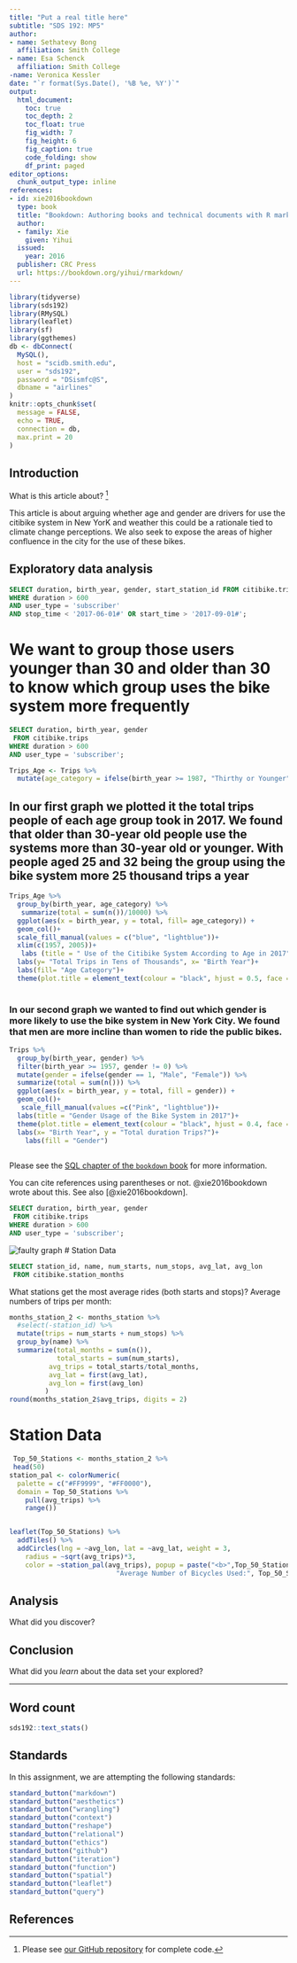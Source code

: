```yaml
---
title: "Put a real title here"
subtitle: "SDS 192: MP5"
author: 
- name: Sethatevy Bong
  affiliation: Smith College
- name: Esa Schenck
  affiliation: Smith College
-name: Veronica Kessler  
date: "`r format(Sys.Date(), '%B %e, %Y')`"
output: 
  html_document:
    toc: true
    toc_depth: 2
    toc_float: true
    fig_width: 7
    fig_height: 6
    fig_caption: true
    code_folding: show
    df_print: paged
editor_options: 
  chunk_output_type: inline
references:
- id: xie2016bookdown
  type: book
  title: "Bookdown: Authoring books and technical documents with R markdown"
  author: 
  - family: Xie
    given: Yihui
  issued:
    year: 2016
  publisher: CRC Press
  url: https://bookdown.org/yihui/rmarkdown/
---
```



```r
library(tidyverse)
library(sds192)
library(RMySQL)
library(leaflet)
library(sf)
library(ggthemes)
db <- dbConnect(
  MySQL(), 
  host = "scidb.smith.edu", 
  user = "sds192", 
  password = "DSismfc@S", 
  dbname = "airlines"
)
knitr::opts_chunk$set(
  message = FALSE,
  echo = TRUE, 
  connection = db, 
  max.print = 20
)
```


## Introduction

What is this article about? [^github]

This article is about arguing whether age and gender are drivers for use the citibike system in New YorK and weather this could be a rationale tied to climate change perceptions. We also seek to expose the areas of higher confluence in the city for the use of these bikes.


[^github]: Please see [our GitHub repository](https://github.com/sds192-s20/mp3-group-*) for complete code. 

## Exploratory data analysis

```sql
SELECT duration, birth_year, gender, start_station_id FROM citibike.trips
WHERE duration > 600
AND user_type = 'subscriber'
AND stop_time < '2017-06-01#' OR start_time > '2017-09-01#';
```


# We want to group those users younger than 30 and older than 30 to know which group uses the bike system more frequently

```sql
SELECT duration, birth_year, gender
 FROM citibike.trips
WHERE duration > 600
AND user_type = 'subscriber';

```

```r
Trips_Age <- Trips %>% 
  mutate(age_category = ifelse(birth_year >= 1987, "Thirthy or Younger", "Older Than Thirty"))
```


## In our first graph we plotted it the total trips people of each age group took in 2017. We found that  older than 30-year old people use the systems more than 30-year old or younger. With people aged 25 and 32 being the group using the bike system more 25 thousand trips a year

```r
Trips_Age %>% 
  group_by(birth_year, age_category) %>% 
   summarize(total = sum(n())/10000) %>%
  ggplot(aes(x = birth_year, y = total, fill= age_category)) + 
  geom_col()+
  scale_fill_manual(values = c("blue", "lightblue"))+
  xlim(c(1957, 2005))+
   labs (title = " Use of the Citibike System According to Age in 2017")+
  labs(y= "Total Trips in Tens of Thousands", x= "Birth Year")+
  labs(fill= "Age Category")+
  theme(plot.title = element_text(colour = "black", hjust = 0.5, face = "bold"))
 
```


### In our second graph we wanted to find out which gender is more likely to use the bike system in New York City. We found that men are more incline than women to ride the public bikes.

```r
Trips %>% 
  group_by(birth_year, gender) %>% 
  filter(birth_year >= 1957, gender != 0) %>%
  mutate(gender = ifelse(gender == 1, "Male", "Female")) %>% 
  summarize(total = sum(n())) %>%
  ggplot(aes(x = birth_year, y = total, fill = gender)) + 
  geom_col()+
   scale_fill_manual(values =c("Pink", "lightblue"))+
  labs(title = "Gender Usage of the Bike System in 2017")+
  theme(plot.title = element_text(colour = "black", hjust = 0.4, face = "bold"))+
  labs(x= "Birth Year", y = "Total duration Trips?")+
    labs(fill = "Gender")
  
```

Please see the [SQL chapter of the `bookdown` book](
https://rmarkdown.rstudio.com/authoring_knitr_engines.html%23sql#sql) for more information. 

You can cite references using parentheses or not. @xie2016bookdown wrote about this. See also [@xie2016bookdown].




```sql
SELECT duration, birth_year, gender
 FROM citibike.trips
WHERE duration > 600
AND user_type = 'subscriber';

```

![faulty graph](Screen Shot 2020-12-12 at 01.23.02.png)
# Station Data

```sql
SELECT station_id, name, num_starts, num_stops, avg_lat, avg_lon
 FROM citibike.station_months 
```

What stations get the most average rides (both starts and stops)?
Average numbers of trips per month:

```r
months_station_2 <- months_station %>% 
  #select(-station_id) %>% 
  mutate(trips = num_starts + num_stops) %>% 
  group_by(name) %>% 
  summarize(total_months = sum(n()),
            total_starts = sum(num_starts), 
          avg_trips = total_starts/total_months,
          avg_lat = first(avg_lat),
          avg_lon = first(avg_lon)
         ) 
round(months_station_2$avg_trips, digits = 2)
```



# Station Data


```r
 Top_50_Stations <- months_station_2 %>%
 head(50) 
station_pal <- colorNumeric(
  palette = c("#FF9999", "#FF0000"), 
  domain = Top_50_Stations %>%
    pull(avg_trips) %>%
    range())


leaflet(Top_50_Stations) %>% 
  addTiles() %>%
  addCircles(lng = ~avg_lon, lat = ~avg_lat, weight = 3,
    radius = ~sqrt(avg_trips)*3,
    color = ~station_pal(avg_trips), popup = paste("<b>",Top_50_Stations$name, "</b>", "<br>",
                           "Average Number of Bicycles Used:", Top_50_Stations$avg_trips),opacity = 100)
```






## Analysis

What did you discover? 

## Conclusion

What did you *learn* about the data set your explored?  

---

## Word count

```r
sds192::text_stats()
```


## Standards

In this assignment, we are attempting the following standards:

```r
standard_button("markdown")
standard_button("aesthetics")
standard_button("wrangling")
standard_button("context")
standard_button("reshape")
standard_button("relational")
standard_button("ethics")
standard_button("github")
standard_button("iteration")
standard_button("function")
standard_button("spatial")
standard_button("leaflet")
standard_button("query")
```

## References

